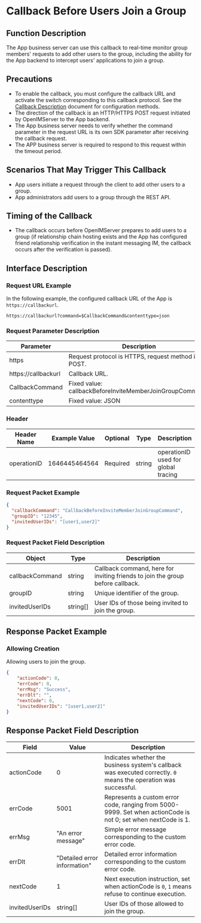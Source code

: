 # Callback Before Users Join a Group

## Function Description
The App business server can use this callback to real-time monitor group members' requests to add other users to the group, including the ability for the App backend to intercept users' applications to join a group.

## Precautions
- To enable the callback, you must configure the callback URL and activate the switch corresponding to this callback protocol. See the [Callback Description](../introduction) document for configuration methods.
- The direction of the callback is an HTTP/HTTPS POST request initiated by OpenIMServer to the App backend.
- The App business server needs to verify whether the command parameter in the request URL is its own SDK parameter after receiving the callback request.
- The APP business server is required to respond to this request within the timeout period.

## Scenarios That May Trigger This Callback
- App users initiate a request through the client to add other users to a group.
- App administrators add users to a group through the REST API.

## Timing of the Callback
- The callback occurs before OpenIMServer prepares to add users to a group (if relationship chain hosting exists and the App has configured friend relationship verification in the instant messaging IM, the callback occurs after the verification is passed).

## Interface Description

### Request URL Example
In the following example, the configured callback URL of the App is `https://callbackurl`.
```plaintext
https://callbackurl?command=$CallbackCommand&contenttype=json
```

### Request Parameter Description

| Parameter            | Description                                    |
|----------------------|------------------------------------------------|
| https                | Request protocol is HTTPS, request method is POST. |
| https://callbackurl  | Callback URL.                                  |
| CallbackCommand      | Fixed value: callbackBeforeInviteMemberJoinGroupCommand. |
| contenttype          | Fixed value: JSON                              |

### Header
| Header Name | Example Value  | Optional | Type   | Description                        |
|-------------|----------------|----------|--------|------------------------------------|
| operationID | 1646445464564  | Required | string | operationID used for global tracing |

### Request Packet Example
```json
{
  "callbackCommand": "CallbackBeforeInviteMemberJoinGroupCommand",
  "groupID": "12345",
  "invitedUserIDs": "[user1,user2]"
}

```

### Request Packet Field Description

| Object           | Type     | Description                                       |
|------------------|----------|---------------------------------------------------|
| callbackCommand  | string   | Callback command, here for inviting friends to join the group before callback. |
| groupID          | string   | Unique identifier of the group.                   |
| invitedUserIDs   | string[] | User IDs of those being invited to join the group.|

## Response Packet Example

### Allowing Creation
Allowing users to join the group.

```json
{
    "actionCode": 0,
    "errCode": 0,
    "errMsg": "Success",
    "errDlt": "",
    "nextCode": 0,
    "invitedUserIDs": "[user1,user2]"
}

```

## Response Packet Field Description

| Field         | Value    | Description                                             |
|---------------|----------|---------------------------------------------------------|
| actionCode    | 0        | Indicates whether the business system's callback was executed correctly. `0` means the operation was successful. |
| errCode       | 5001     | Represents a custom error code, ranging from 5000-9999. Set when actionCode is not 0; set when nextCode is 1. |
| errMsg        | "An error message" | Simple error message corresponding to the custom error code. |
| errDlt        | "Detailed error information" | Detailed error information corresponding to the custom error code. |
| nextCode      | 1        | Next execution instruction, set when actionCode is `0`, `1` means refuse to continue execution. |
| invitedUserIDs| string[] | User IDs of those allowed to join the group.           |